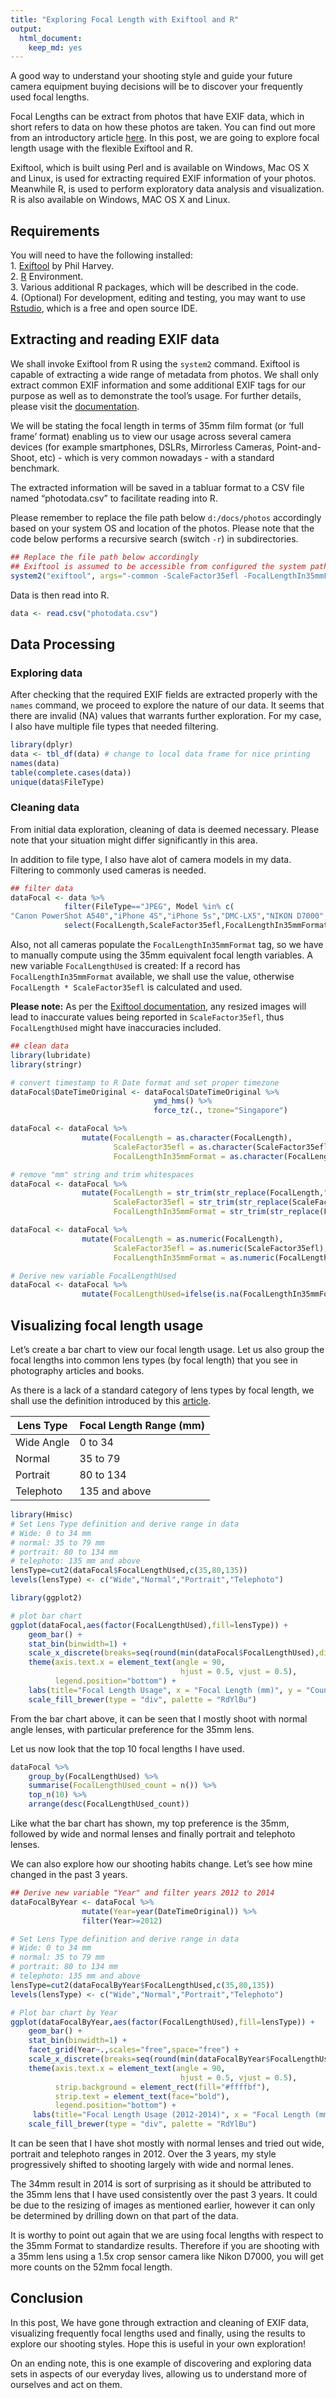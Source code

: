 ```yaml
---
title: "Exploring Focal Length with Exiftool and R"
output:
  html_document:
    keep_md: yes
---
```


A good way to understand your shooting style and guide your future camera equipment buying decisions will be to discover your frequently used focal lengths.  

Focal Lengths can be extract from photos that have EXIF data, which in short refers to data on how these photos are taken. You can find out more from an introductory article [here](http://photographylife.com/what-is-exif-data). In this post, we are going to explore focal length usage with the flexible Exiftool and R.  

Exiftool, which is built using Perl and is available on Windows, Mac OS X and Linux, is used for extracting required EXIF information of your photos. Meanwhile R, is used to perform exploratory data analysis and visualization. R is also available on Windows, MAC OS X and Linux.  

## Requirements

You will need to have the following installed:  
1. [Exiftool](http://www.sno.phy.queensu.ca/~phil/exiftool/) by Phil Harvey.  
2. [R](http://www.r-project.org/) Environment.  
3. Various additional R packages, which will be described in the code.  
4. (Optional) For development, editing and testing, you may want to use [Rstudio](http://www.rstudio.com/products/rstudio/download/), which is a free and open source IDE.

## Extracting and reading EXIF data

We shall invoke Exiftool from R using the `system2` command. Exiftool is capable of extracting a wide range of metadata from photos. We shall only extract common EXIF information and some additional EXIF tags for our purpose as well as  to demonstrate the tool’s usage. For further details, please visit the [documentation](http://www.sno.phy.queensu.ca/~phil/exiftool/exiftool_pod.html).  

We will be stating the focal length in terms of 35mm film format (or ‘full frame’ format) enabling us to view our usage across several camera devices (for example smartphones, DSLRs, Mirrorless Cameras, Point-and-Shoot, etc) - which is very common nowadays - with a standard benchmark.  

The extracted information will be saved in a tabluar format to a CSV file named “photodata.csv" to facilitate reading into R.  

Please remember to replace the file path below `d:/docs/photos` accordingly based on your system OS and location of the photos. Please note that the code below performs a recursive search (switch `-r`) in subdirectories.  

```r
## Replace the file path below accordingly
## Exiftool is assumed to be accessible from configured the system path
system2("exiftool", args="-common -ScaleFactor35efl -FocalLengthIn35mmFormat -FNumber -DateTimeOriginal -FileType -csv -t -r d:/docs/photos",stdout="photodata.csv")
```

Data is then read into R.  

```r
data <- read.csv("photodata.csv")
```

## Data Processing

### Exploring data
After checking that the required EXIF fields are extracted properly with the `names` command, we proceed to explore the nature of our data. It seems that there are invalid (NA) values that warrants further exploration. For my case, I also have multiple file types that needed filtering.

```r
library(dplyr)
data <- tbl_df(data) # change to local data frame for nice printing
names(data)
table(complete.cases(data))
unique(data$FileType)
```

### Cleaning data

From initial data exploration, cleaning of data is deemed necessary. Please note that your situation might differ significantly in this area.  

In addition to file type, I also have alot of camera models in my data. Filtering to commonly used cameras is needed.  

```r
## filter data
dataFocal <- data %>%
            filter(FileType=="JPEG", Model %in% c(
"Canon PowerShot A540","iPhone 4S","iPhone 5s","DMC-LX5","NIKON D7000","X100S") ) %>%
            select(FocalLength,ScaleFactor35efl,FocalLengthIn35mmFormat,DateTimeOriginal)
```

Also, not all cameras populate the `FocalLengthIn35mmFormat` tag, so we have to manually compute using the 35mm equivalent focal length variables. A new variable `FocalLengthUsed` is created: If a record has `FocalLengthIn35mmFormat` available, we shall use the value, otherwise `FocalLength * ScaleFactor35efl` is calculated and used.  

__Please note:__ As per the [Exiftool documentation](http://www.sno.phy.queensu.ca/~phil/exiftool/TagNames/Composite.html), any resized images will lead to inaccurate values being reported in `ScaleFactor35efl`, thus `FocalLengthUsed` might have inaccuracies included.  

```r
## clean data
library(lubridate)
library(stringr)

# convert timestamp to R Date format and set proper timezone
dataFocal$DateTimeOriginal <- dataFocal$DateTimeOriginal %>% 
                                ymd_hms() %>%
                                force_tz(., tzone="Singapore")

dataFocal <- dataFocal %>%
                mutate(FocalLength = as.character(FocalLength),
                       ScaleFactor35efl = as.character(ScaleFactor35efl),
                       FocalLengthIn35mmFormat = as.character(FocalLengthIn35mmFormat))

# remove "mm" string and trim whitespaces
dataFocal <- dataFocal %>%
                mutate(FocalLength = str_trim(str_replace(FocalLength,"mm","")),
                       ScaleFactor35efl = str_trim(str_replace(ScaleFactor35efl,"mm","")),
                       FocalLengthIn35mmFormat = str_trim(str_replace(FocalLengthIn35mmFormat,"mm","")))

dataFocal <- dataFocal %>%
                mutate(FocalLength = as.numeric(FocalLength),
                       ScaleFactor35efl = as.numeric(ScaleFactor35efl),
                       FocalLengthIn35mmFormat = as.numeric(FocalLengthIn35mmFormat))

# Derive new variable FocalLengthUsed
dataFocal <- dataFocal %>%
                mutate(FocalLengthUsed=ifelse(is.na(FocalLengthIn35mmFormat),round(FocalLength*ScaleFactor35efl),FocalLengthIn35mmFormat))

```
  
## Visualizing focal length usage

Let's create a bar chart to view our focal length usage. Let us also group the focal lengths into common lens types (by focal length) that you see in photography articles and books.  

As there is a lack of a standard category of lens types by focal length, we shall use the definition introduced by this [article](http://cameras.about.com/od/advanceddigitalcameras/tp/types-of-camera-lenses.htm).  

| Lens Type  | Focal Length Range (mm) |
|------------|-------------------------|
| Wide Angle | 0 to 34                 |
| Normal     | 35 to 79                |
| Portrait   | 80 to 134               |
| Telephoto  | 135 and above           |

```r
library(Hmisc)
# Set Lens Type definition and derive range in data
# Wide: 0 to 34 mm
# normal: 35 to 79 mm
# portrait: 80 to 134 mm
# telephoto: 135 mm and above
lensType=cut2(dataFocal$FocalLengthUsed,c(35,80,135))
levels(lensType) <- c("Wide","Normal","Portrait","Telephoto")

library(ggplot2)

# plot bar chart
ggplot(dataFocal,aes(factor(FocalLengthUsed),fill=lensType)) +
    geom_bar() +
    stat_bin(binwidth=1) +
    scale_x_discrete(breaks=seq(round(min(dataFocal$FocalLengthUsed),digits=-1), round(max(dataFocal$FocalLengthUsed),digits=-1), 1)) +
    theme(axis.text.x = element_text(angle = 90,
                                      hjust = 0.5, vjust = 0.5),
          legend.position="bottom") +
    labs(title="Focal Length Usage", x = "Focal Length (mm)", y = "Count of Shots", fill="Lens Type") +
    scale_fill_brewer(type = "div", palette = "RdYlBu")
```

From the bar chart above, it can be seen that I mostly shoot with normal angle lenses, with particular preference for the 35mm lens.  

Let us now look that the top 10 focal lengths I have used.  

```r
dataFocal %>%
    group_by(FocalLengthUsed) %>%
    summarise(FocalLengthUsed_count = n()) %>%
    top_n(10) %>%
    arrange(desc(FocalLengthUsed_count))
```

Like what the bar chart has shown, my top preference is the 35mm, followed by wide and normal lenses and finally portrait and telephoto lenses.  

We can also explore how our shooting habits change. Let's see how mine changed in the past 3 years.  


```r
## Derive new variable "Year" and filter years 2012 to 2014
dataFocalByYear <- dataFocal %>%
                mutate(Year=year(DateTimeOriginal)) %>%
                filter(Year>=2012)

# Set Lens Type definition and derive range in data
# Wide: 0 to 34 mm
# normal: 35 to 79 mm
# portrait: 80 to 134 mm
# telephoto: 135 mm and above
lensType=cut2(dataFocalByYear$FocalLengthUsed,c(35,80,135))
levels(lensType) <- c("Wide","Normal","Portrait","Telephoto")

# Plot bar chart by Year
ggplot(dataFocalByYear,aes(factor(FocalLengthUsed),fill=lensType)) +
    geom_bar() +
    stat_bin(binwidth=1) +
    facet_grid(Year~.,scales="free",space="free") +
    scale_x_discrete(breaks=seq(round(min(dataFocalByYear$FocalLengthUsed),digits=-1), round(max(dataFocalByYear$FocalLengthUsed),digits=-1), 1)) +
    theme(axis.text.x = element_text(angle = 90,
                                      hjust = 0.5, vjust = 0.5),
          strip.background = element_rect(fill="#ffffbf"),
          strip.text = element_text(face="bold"),
          legend.position="bottom") +
     labs(title="Focal Length Usage (2012-2014)", x = "Focal Length (mm)", y = "Count of Shots", fill="Lens Type") +
    scale_fill_brewer(type = "div", palette = "RdYlBu")
```

It can be seen that I have shot mostly with normal lenses and tried out wide, portrait and telephoto ranges in 2012. Over the 3 years, my style progressively shifted to shooting largely with wide and normal lenes.  

The 34mm result in 2014 is sort of surprising as it should be attributed to the 35mm lens that I have used consistently over the past 3 years. It could be due to the resizing of images as mentioned earlier, however it can only be determined by drilling down on that part of the data.  

It is worthy to point out again that we are using focal lengths with respect to the 35mm Format to standardize results. Therefore if you are shooting with a 35mm lens using a 1.5x crop sensor camera like Nikon D7000, you will get more counts on the 52mm focal length.  

## Conclusion

In this post, We have gone through extraction and cleaning of EXIF data,  visualizing frequently focal lengths used and finally, using the results to explore our shooting styles. Hope this is useful in your own exploration!

On an ending note, this is one example of discovering and exploring data sets in aspects of our everyday lives, allowing us to understand more of ourselves and act on them.